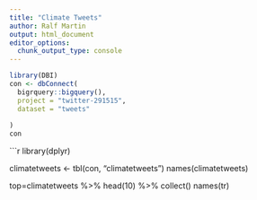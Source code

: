 ```yaml
---
title: "Climate Tweets"
author: Ralf Martin
output: html_document
editor_options: 
  chunk_output_type: console
---
```


```r
library(DBI)
con <- dbConnect(
  bigrquery::bigquery(),
  project = "twitter-291515",
  dataset = "tweets"
  
)
con 
```




```r
library(dplyr)

climatetweets <- tbl(con, "climatetweets")
names(climatetweets)


top=climatetweets %>%
    head(10) %>%
  collect()
names(tr)